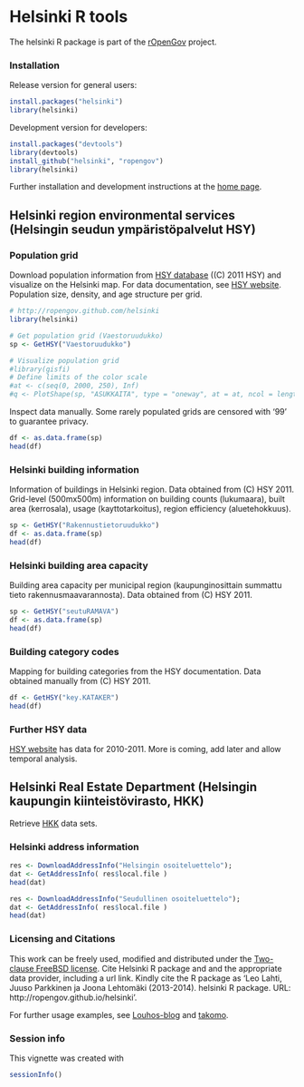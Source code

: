 <!--
%\VignetteEngine{knitr}
%\VignetteIndexEntry{An R Markdown Vignette made with knitr}
-->

Helsinki  R tools
===========

The helsinki R package is part of the
[rOpenGov](http://ropengov.github.com/helsinki) project.


### Installation

Release version for general users:

```r
install.packages("helsinki")
library(helsinki)
```

Development version for developers:

```r
install.packages("devtools")
library(devtools)
install_github("helsinki", "ropengov")
library(helsinki)
```

Further installation and development instructions at the [home
page](http://ropengov.github.com/helsinki).


## Helsinki region environmental services (Helsingin seudun ympäristöpalvelut HSY)



### Population grid

Download population information from [HSY database](http://www.hsy.fi/seututieto/kaupunki/paikkatiedot/Sivut/Avoindata.aspx) ((C) 2011 HSY) and visualize on the Helsinki map. For data documentation, see [HSY website](http://www.hsy.fi/seututieto/Documents/Paikkatiedot/Tietokuvaukset_kaikki.pdf). Population size, density, and age structure per grid.

```r
# http://ropengov.github.com/helsinki
library(helsinki)

# Get population grid (Vaestoruudukko) 
sp <- GetHSY("Vaestoruudukko")  

# Visualize population grid
#library(gisfi)
# Define limits of the color scale
#at <- c(seq(0, 2000, 250), Inf) 
#q <- PlotShape(sp, "ASUKKAITA", type = "oneway", at = at, ncol = length(at)) 
```

Inspect data manually. Some rarely populated grids are censored with
'99' to guarantee privacy.

```r
df <- as.data.frame(sp)   
head(df)
```

### Helsinki building information

Information of buildings in Helsinki region. Data obtained from (C)
HSY 2011. Grid-level (500mx500m) information on building counts
(lukumaara), built area (kerrosala), usage (kayttotarkoitus), region
efficiency (aluetehokkuus).

```r
sp <- GetHSY("Rakennustietoruudukko")  
df <- as.data.frame(sp)   
head(df)
```

### Helsinki building area capacity

Building area capacity per municipal region (kaupunginosittain summattu tieto rakennusmaavarannosta). Data obtained from (C) HSY 2011. 

```r
sp <- GetHSY("seutuRAMAVA")  
df <- as.data.frame(sp)   
head(df)
```

### Building category codes

Mapping for building categories from the HSY documentation. Data obtained manually from (C) HSY 2011. 

```r
df <- GetHSY("key.KATAKER")  
head(df)
```

### Further HSY data

[HSY website](http://www.hsy.fi/seututieto/kaupunki/paikkatiedot/Sivut/Avoindata.aspx) has data for 2010-2011. More is coming, add later and allow temporal analysis.


## Helsinki Real Estate Department (Helsingin kaupungin kiinteistövirasto, HKK)

Retrieve [HKK](http://kartta.hel.fi/avoindata/index.html) data sets.

### Helsinki address information

```r
res <- DownloadAddressInfo("Helsingin osoiteluettelo"); 
dat <- GetAddressInfo( res$local.file )
head(dat)
```

```r
res <- DownloadAddressInfo("Seudullinen osoiteluettelo"); 
dat <- GetAddressInfo( res$local.file )
head(dat)
```


### Licensing and Citations

This work can be freely used, modified and distributed under the
[Two-clause FreeBSD
license](http://en.wikipedia.org/wiki/BSD\_licenses). Cite Helsinki R
package and and the appropriate data provider, including a url
link. Kindly cite the R package as 'Leo Lahti, Juuso Parkkinen ja
Joona Lehtomäki (2013-2014). helsinki R package. URL:
http://ropengov.github.io/helsinki'.

For further usage examples, see
[Louhos-blog](http://louhos.wordpress.com) and
[takomo](https://github.com/louhos/takomo/tree/master/Helsinki).


### Session info


This vignette was created with

```r
sessionInfo()
```

